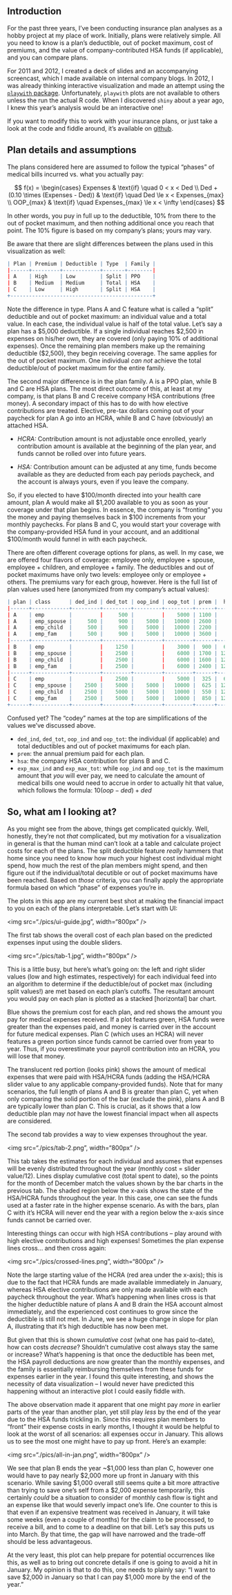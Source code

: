 Introduction
-----

For the past three years, I've been conducting insurance plan analyses as a hobby project at my place of work. Initially, plans were relatively simple. All you need to know is a plan's deductible, out of pocket maximum, cost of premiums, and the value of company-contributed HSA funds (if applicable), and you can compare plans.

For 2011 and 2012, I created a deck of slides and an accompanying screencast, which I made available on internal company blogs. In 2012, I was already thinking interactive visualization and made an attempt using the [`playwith` package](http://cran.r-project.org/web/packages/playwith/index.html). Unfortunately, `playwith` plots are not available to others unless the run the actual R code. When I discovered `shiny` about a year ago, I knew this year's analysis would be an interactive one!

If you want to modify this to work with your insurance plans, or just take a look at the code and fiddle around, it's available on [github](https://github.com/jwhendy/insurance-visualizer).

Plan details and assumptions
-----

The plans considered here are assumed to follow the typical "phases" of medical bills incurred vs. what you actually pay:

$$
f(x) = \begin{cases}
Expenses & \text{if} \quad 0 < x < Ded \\
Ded + (0.10 \times (Expenses - Ded)) & \text{if} \quad Ded  \le x <  Expenses_{max} \\     
OOP_{max} & \text{if} \quad Expenses_{max} \le x < \infty
\end{cases}
$$

In other words, you puy in full up to the deductible, 10% from there to the out of pocket maximum, and then nothing additional once you reach that point. The 10% figure is based on my company's plans; yours may vary.

Be aware that there are slight differences between the plans used in this visualization as well:

```r
| Plan | Premium | Deductible | Type  | Family |
|------+---------+------------+-------+--------|
| A    | High    | Low        | Split | PPO    |
| B    | Medium  | Medium     | Total | HSA    |
| C    | Low     | High       | Split | HSA    |
+----------------------------------------------+  
```

Note the difference in type. Plans A and C feature what is called a "split" deductible and out of pocket maximum: an individual value and a total value. In each case, the individual value is half of the total value. Let's say a plan has a $5,000 deductible. If a single individual reaches $2,500 in expenses on his/her own, they are covered (only paying 10% of additional expenses). Once the remaining plan members make up the remaining deductible ($2,500), they begin receiving coverage. The same applies for the out of pocket maximum. One individual *can not* achieve the total deductible/out of pocket maximum for the entire family.

The second major difference is in the plan family. A is a PPO plan, while B and C are HSA plans. The most direct outcome of this, at least at my company, is that plans B and C receive company HSA contributions (free money). A secondary impact of this has to do with how elective contributions are treated. Elective, pre-tax dollars coming out of your paycheck for plan A go into an HCRA, while B and C have (obviously) an attached HSA.

- *HCRA:* Contribution amount is not adjustable once enrolled, yearly contribution amount is available at the beginning of the plan year, and funds cannot be rolled over into future years.

- *HSA:* Contribution amount can be adjusted at any time, funds become available as they are deducted from each pay periods paycheck, and the account is always yours, even if you leave the company.

So, if you elected to have $100/month directed into your health care amount, plan A would make all $1,200 available to you as soon as your coverage under that plan begins. In essence, the company is "fronting" you the money and paying themselves back in $100 increments from your monthly paychecks. For plans B and C, you would start your coverage with the company-provided HSA fund in your account, and an additional $100/month would funnel in with each paycheck.

There are often different coverage options for plans, as well. In my case, we are offered four flavors of coverage: employee only, employee + spouse, employee + children, and employee + family. The deductibles and out of pocket maximums have only two levels: employee only or employee + others. The premiums vary for each group, however. Here is the full list of plan values used here (anonymized from my company's actual values):

```r
| plan | class      | ded_ind | ded_tot | oop_ind | oop_tot | prem |  hsa | exp_max_ind | exp_max_tot |
|------+------------+---------+---------+---------+---------+------+------+-------------+-------------|
| A    | emp        |         |     500 |         |    5000 | 1100 |    0 |             |       45500 |
| A    | emp_spouse |     500 |     900 |    5000 |   10000 | 2600 |    0 |       45500 |       91900 |
| A    | emp_child  |     500 |     900 |    5000 |   10000 | 2200 |    0 |       45500 |       91900 |
| A    | emp_fam    |     500 |     900 |    5000 |   10000 | 3600 |    0 |       45500 |       91900 |
|------+------------+---------+---------+---------+---------+------+------+-------------+-------------|
| B    | emp        |         |    1250 |         |    3000 |  900 |  600 |             |       18750 |
| B    | emp_spouse |         |    2500 |         |    6000 | 1700 | 1200 |             |       37500 |
| B    | emp_child  |         |    2500 |         |    6000 | 1600 | 1200 |             |       37500 |
| B    | emp_fam    |         |    2500 |         |    6000 | 2400 | 1200 |             |       37500 |
|------+------------+---------+---------+---------+---------+------+------+-------------+-------------|
| C    | emp        |         |    2500 |         |    5000 |  325 |  600 |             |       27500 |
| C    | emp_spouse |    2500 |    5000 |    5000 |   10000 |  625 | 1200 |       27500 |       55000 |
| C    | emp_child  |    2500 |    5000 |    5000 |   10000 |  550 | 1200 |       27500 |       55000 |
| C    | emp_fam    |    2500 |    5000 |    5000 |   10000 |  850 | 1200 |       27500 |       55000 |
+------+------------+---------+---------+---------+---------+------+------+-------------+-------------+
```

Confused yet? The "codey" names at the top are simplifications of the values we've discussed above.

- `ded_ind`, `ded_tot`, `oop_ind` and `oop_tot`: the individual (if applicable) and total deductibles and out of pocket maximums for each plan.
- `prem`: the annual premium paid for each plan.
- `hsa`: the company HSA contribution for plans B and C.
- `exp_max_ind` and `exp_max_tot`: while `oop_ind` and `oop_tot` is the maximum amount that *you* will ever pay, we need to calculate the amount of medical bills one would need to accrue in order to actually hit that value, which follows the formula: $10(oop - ded) + ded$


So, what am I looking at?
-----

As you might see from the above, things get complicated quickly. Well, honestly, they're not *that* complicated, but my motivation for a visualization in general is that the human mind can't look at a table and calculate project costs for each of the plans. The split deductible feature *really* hammers that home since you need to know how much your highest cost individual might spend, how much the rest of the plan members might spend, and then figure out if the individual/total decutible or out of pocket maximums have been reached. Based on *those* criteria, you can finally apply the appropriate formula based on which "phase" of expenses you're in.

The plots in this app are my current best shot at making the financial impact to you on each of the plans interpretable. Let's start with UI:

<img src="./pics/ui-guide.jpg", width="800px" />

The first tab shows the overall cost of each plan based on the predicted expenses input using the double sliders.

<img src="./pics/tab-1.jpg", width="800px" />

This is a little busy, but here's what's going on: the left and right slider values (low and high estimates, respectively) for each individual feed into an algorithm to determine if the deductible/out of pocket max (including split values!) are met based on each plan's cutoffs. The resultant amount you would pay on each plan is plotted as a stacked [horizontal] bar chart.

Blue shows the premium cost for each plan, and red shows the amount you pay for medical expenses received. If a plot features green, HSA funds were greater than the expenses paid, and money is carried over in the account for future medical expenses. Plan C (which uses an HCRA) will never features a green portion since funds cannot be carried over from year to year. Thus, if you overestimate your payroll contribution into an HCRA, you will lose that money.

The translucent red portion (looks pink) shows the amount of medical expenses that were paid with HSA/HCRA funds (adding the HSA/HCRA slider value to any applicable company-provided funds). Note that for many scenarios, the full length of plans A and B is greater than plan C, yet when only comparing the solid portion of the bar (exclude the pink), plans A and B are typically lower than plan C. This is crucial, as it shows that a low deductible plan may *not* have the lowest financial impact when all aspects are considered.

The second tab provides a way to view expenses throughout the year.

<img src="./pics/tab-2.png", width="800px" />

This tab takes the estimates for each individual and assumes that expenses will be evenly distributed throughout the year (monthly cost = slider value/12). Lines display cumulative cost (total spent to date), so the points for the month of December match the values shown by the bar charts in the previous tab. The shaded region below the x-axis shows the state of the HSA/HCRA funds throughout the year. In this case, one can see the funds used at a faster rate in the higher expense scenario. As with the bars, plan C with it's HCRA will never end the year with a region below the x-axis since funds cannot be carried over.

Interesting things can occur with high HSA contributions -- play around with high elective contributions and high expenses! Sometimes the plan expense lines cross... and then cross again:

<img src="./pics/crossed-lines.png", width="800px" />

Note the large starting value of the HCRA (red area under the x-axis); this is due to the fact that HCRA funds are made available immediately in January, whereas HSA elective contributions are only made available with each paycheck throughout the year. What's happening when lines cross is that the higher deductible nature of plans A and B drain the HSA account almost immediately, and the experienced cost continues to grow since the deductible is still not met. In June, we see a huge change in slope for plan A, illustrating that it's high deductible has now been met.

But given that this is shown *cumulative cost* (what one has paid to-date), how can costs *decrease*? Shouldn't cumulative cost always stay the same or increase? What's happening is that once the deductible has been met, the HSA payroll deductions are now greater than the monthly expenses, and the family is essentially reimbursing themselves from these funds for expenses earlier in the year. I found this quite interesting, and shows the necessity of data visualization -- I would never have predicted this happening without an interactive plot I could easily fiddle with.

The above observation made it apparent that one might pay *more* in earlier parts of the year than another plan, yet still play *less* by the end of the year due to the HSA funds trickling in. Since this requires plan members to "front" their expense costs in early months, I thought it would be helpful to look at the worst of all scenarios: all expenses occur in January. This allows us to see the most one might have to pay up front. Here's an example:

<img src="./pics/all-in-jan.png", width="800px" />

We see that plan B ends the year ~$1,000 less than plan C, however one would have to pay nearly $2,000 more up front in January with this scenario. While saving $1,000 overall still seems quite a bit more attractive than trying to save one's self from a $2,000 expense temporarily, this certainly *could* be a situation to consider of monthly cash flow is tight and an expense like that would severly impact one's life. One counter to this is that even if an expensive treatment was received in January, it will take some weeks (even a couple of months) for the claim to be processed, to receive a bill, and to come to a deadline on that bill. Let's say this puts us into March. By that time, the gap will have narrowed and the trade-off should be less advantageous.

At the very least, this plot can help prepare for potential occurrences like this, as well as to bring out concrete details if one is going to avoid a hit in January. My opinion is that to do this, one needs to plainly say: "I want to save $2,000 in January so that I can pay $1,000 more by the end of the year."
